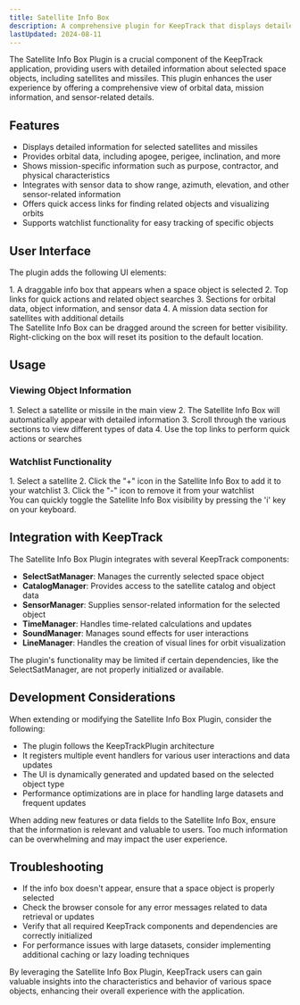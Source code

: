 ```yaml
---
title: Satellite Info Box
description: A comprehensive plugin for KeepTrack that displays detailed information about selected satellites, missiles, and other space objects.
lastUpdated: 2024-08-11
---
```



The Satellite Info Box Plugin is a crucial component of the KeepTrack application, providing users with detailed information about selected space objects, including satellites and missiles. This plugin enhances the user experience by offering a comprehensive view of orbital data, mission information, and sensor-related details.

## Features

- Displays detailed information for selected satellites and missiles
- Provides orbital data, including apogee, perigee, inclination, and more
- Shows mission-specific information such as purpose, contractor, and physical characteristics
- Integrates with sensor data to show range, azimuth, elevation, and other sensor-related information
- Offers quick access links for finding related objects and visualizing orbits
- Supports watchlist functionality for easy tracking of specific objects

## User Interface

The plugin adds the following UI elements:

<Steps>
1. A draggable info box that appears when a space object is selected
2. Top links for quick actions and related object searches
3. Sections for orbital data, object information, and sensor data
4. A mission data section for satellites with additional details
</Steps>

<Aside>
  The Satellite Info Box can be dragged around the screen for better visibility. Right-clicking on the box will reset its position to the default location.
</Aside>

## Usage

### Viewing Object Information
<Steps>
1. Select a satellite or missile in the main view
2. The Satellite Info Box will automatically appear with detailed information
3. Scroll through the various sections to view different types of data
4. Use the top links to perform quick actions or searches
</Steps>

### Watchlist Functionality
<Steps>
1. Select a satellite
2. Click the "+" icon in the Satellite Info Box to add it to your watchlist
3. Click the "-" icon to remove it from your watchlist
</Steps>

<Aside type="tip">
  You can quickly toggle the Satellite Info Box visibility by pressing the 'i' key on your keyboard.
</Aside>

## Integration with KeepTrack

The Satellite Info Box Plugin integrates with several KeepTrack components:

- **SelectSatManager**: Manages the currently selected space object
- **CatalogManager**: Provides access to the satellite catalog and object data
- **SensorManager**: Supplies sensor-related information for the selected object
- **TimeManager**: Handles time-related calculations and updates
- **SoundManager**: Manages sound effects for user interactions
- **LineManager**: Handles the creation of visual lines for orbit visualization

<Aside type="caution">
  The plugin's functionality may be limited if certain dependencies, like the SelectSatManager, are not properly initialized or available.
</Aside>

## Development Considerations

When extending or modifying the Satellite Info Box Plugin, consider the following:

- The plugin follows the KeepTrackPlugin architecture
- It registers multiple event handlers for various user interactions and data updates
- The UI is dynamically generated and updated based on the selected object type
- Performance optimizations are in place for handling large datasets and frequent updates

<Aside>
  When adding new features or data fields to the Satellite Info Box, ensure that the information is relevant and valuable to users. Too much information can be overwhelming and may impact the user experience.
</Aside>

## Troubleshooting

- If the info box doesn't appear, ensure that a space object is properly selected
- Check the browser console for any error messages related to data retrieval or updates
- Verify that all required KeepTrack components and dependencies are correctly initialized
- For performance issues with large datasets, consider implementing additional caching or lazy loading techniques

By leveraging the Satellite Info Box Plugin, KeepTrack users can gain valuable insights into the characteristics and behavior of various space objects, enhancing their overall experience with the application.